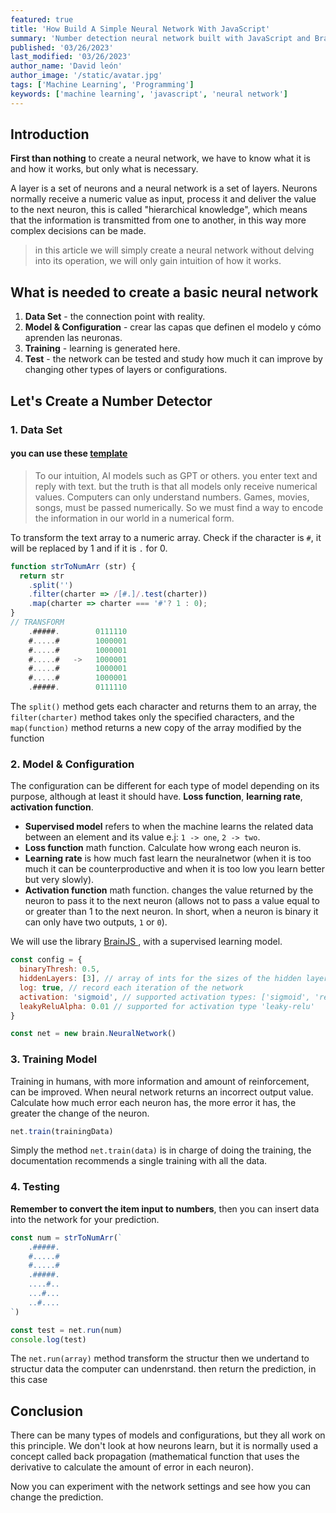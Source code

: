 ```yaml
---
featured: true
title: 'How Build A Simple Neural Network With JavaScript'
summary: 'Number detection neural network built with JavaScript and BrainJS library.'
published: '03/26/2023'
last_modified: '03/26/2023'
author_name: 'David león'
author_image: '/static/avatar.jpg'
tags: ['Machine Learning', 'Programming']
keywords: ['machine learning', 'javascript', 'neural network']
---
```


## Introduction

**First than nothing** to create a neural network, we have to know what it is and how it works, but only what is necessary.

A layer is a set of neurons and a neural network is a set of layers. Neurons normally receive a numeric value as input, process it and deliver the value to the next neuron, this is called "hierarchical knowledge", which means that the information is transmitted from one to another, in this way more complex decisions can be made.

> in this article we will simply create a neural network without delving into its operation, we will only gain intuition of how it works.

## What is needed to create a basic neural network

1. **Data Set** - the connection point with reality.
2. **Model & Configuration** - crear las capas que definen el modelo y cómo aprenden las neuronas.
3. **Training** - learning is generated here.
4. **Test** - the network can be tested and study how much it can improve by changing other types of layers or configurations.

## Let's Create a Number Detector

### 1. Data Set

#### you can use these [template](https://replit.com/@J-DavidDavid3/BrainJS#index.html)

> To our intuition, AI models such as GPT or others. you enter text and reply with text. but the truth is that all models only receive numerical values. Computers can only understand numbers.
> Games, movies, songs, must be passed numerically. So we must find a way to encode the information in our world in a numerical form.

To transform the text array to a numeric array. Check if the character is `#`, it will be replaced by 1 and if it is `.` for 0.

```js
function strToNumArr (str) {
  return str
    .split('')
    .filter(charter => /[#.]/.test(charter))
    .map(charter => charter === '#'? 1 : 0);
}
// TRANSFORM
    .#####.        0111110
    #.....#        1000001
    #.....#        1000001
    #.....#   ->   1000001
    #.....#        1000001
    #.....#        1000001
    .#####.        0111110
```

The `split()` method gets each character and returns them to an array, the `filter(charter)` method takes only the specified characters, and the `map(function)` method returns a new copy of the array modified by the function

### 2. Model & Configuration

The configuration can be different for each type of model depending on its purpose, although at least it should have. **Loss function**, **learning rate**, **activation function**.

- **Supervised model** refers to when the machine learns the related data between an element and its value e.j: `1 -> one`, `2 -> two`.
- **Loss function** math function. Calculate how wrong each neuron is.
- **Learning rate** is how much fast learn the neuralnetwor (when it is too much it can be counterproductive and when it is too low you learn better but very slowly).
- **Activation function** math function. changes the value returned by the neuron to pass it to the next neuron (allows not to pass a value equal to or greater than 1 to the next neuron. In short, when a neuron is binary it can only have two outputs, `1` or `0`).

We will use the library [BrainJS ](https://github.com/BrainJS/brain.js/), with a supervised learning model.

```js
const config = {
  binaryThresh: 0.5,
  hiddenLayers: [3], // array of ints for the sizes of the hidden layers in the network
  log: true, // record each iteration of the network
  activation: 'sigmoid', // supported activation types: ['sigmoid', 'relu', 'leaky-relu', 'tanh']
  leakyReluAlpha: 0.01 // supported for activation type 'leaky-relu'
}

const net = new brain.NeuralNetwork()
```

### 3. Training Model

Training in humans, with more information and amount of reinforcement, can be improved. When neural network returns an incorrect output value. Calculate how much error each neuron has, the more error it has, the greater the change of the neuron.

```js
net.train(trainingData)
```

Simply the method `net.train(data)` is in charge of doing the training, the documentation recommends a single training with all the data.

### 4. Testing

**Remember to convert the item input to numbers**, then you can insert data into the network for your prediction.

```js
const num = strToNumArr(`
    .#####.
    #.....#
    #.....#
    .#####.
    ....#..  
    ...#...
    ..#....
`)

const test = net.run(num)
console.log(test)
```

The `net.run(array)` method transform the structur then we undertand to structur data the computer can undenrstand. then return the prediction, in this case

## Conclusion

There can be many types of models and configurations, but they all work on this principle. We don't look at how neurons learn, but it is normally used a concept called back propagation (mathematical function that uses the derivative to calculate the amount of error in each neuron).

Now you can experiment with the network settings and see how you can change the prediction.
